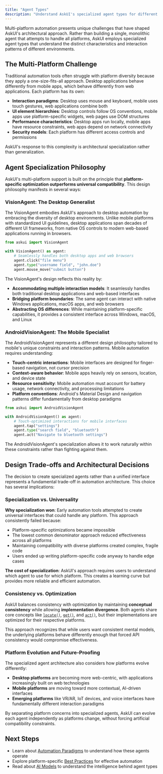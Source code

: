 ---
title: "Agent Types"
description: "Understand AskUI's specialized agent types for different platforms"
---

Multi-platform automation presents unique challenges that have shaped AskUI's architectural approach. Rather than building a single, monolithic agent that attempts to handle all platforms, AskUI employs specialized agent types that understand the distinct characteristics and interaction patterns of different environments.

## The Multi-Platform Challenge

Traditional automation tools often struggle with platform diversity because they apply a one-size-fits-all approach. Desktop applications behave differently from mobile apps, which behave differently from web applications. Each platform has its own:

- **Interaction paradigms**: Desktop uses mouse and keyboard, mobile uses touch gestures, web applications combine both
- **UI element hierarchies**: Desktop controls follow OS conventions, mobile apps use platform-specific widgets, web pages use DOM structures
- **Performance characteristics**: Desktop apps run locally, mobile apps have resource constraints, web apps depend on network connectivity
- **Security models**: Each platform has different access controls and permissions

AskUI's response to this complexity is architectural specialization rather than generalization.

## Agent Specialization Philosophy

AskUI's multi-platform support is built on the principle that **platform-specific optimization outperforms universal compatibility**. This design philosophy manifests in several ways:

### VisionAgent: The Desktop Generalist

The VisionAgent embodies AskUI's approach to desktop automation by embracing the diversity of desktop environments. Unlike mobile platforms with standardized UI guidelines, desktop applications span decades of different UI frameworks, from native OS controls to modern web-based applications running in browsers.

```python
from askui import VisionAgent

with VisionAgent() as agent:
    # Seamlessly handles both desktop apps and web browsers
    agent.click("file menu")
    agent.type("username field", "john.doe")
    agent.mouse_move("submit button")
```

The VisionAgent's design reflects this reality by:
- **Accommodating multiple interaction models**: It seamlessly handles both traditional desktop applications and web-based interfaces
- **Bridging platform boundaries**: The same agent can interact with native Windows applications, macOS apps, and web browsers
- **Abstracting OS differences**: While maintaining platform-specific capabilities, it provides a consistent interface across Windows, macOS, and Linux

### AndroidVisionAgent: The Mobile Specialist

The AndroidVisionAgent represents a different design philosophy tailored to mobile's unique constraints and interaction patterns. Mobile automation requires understanding:

- **Touch-centric interactions**: Mobile interfaces are designed for finger-based navigation, not cursor precision
- **Context-aware behavior**: Mobile apps heavily rely on sensors, location, and device state
- **Resource sensitivity**: Mobile automation must account for battery usage, network connectivity, and processing limitations
- **Platform conventions**: Android's Material Design and navigation patterns differ fundamentally from desktop paradigms

```python
from askui import AndroidVisionAgent

with AndroidVisionAgent() as agent:
    # Touch-optimized interactions for mobile interfaces
    agent.tap("settings")
    agent.type("search field", "bluetooth")
    agent.act("Navigate to bluetooth settings")
```

The AndroidVisionAgent's specialization allows it to work naturally within these constraints rather than fighting against them.

## Design Trade-offs and Architectural Decisions

The decision to create specialized agents rather than a unified interface represents a fundamental trade-off in automation architecture. This choice has several implications:

### Specialization vs. Universality

**Why specialization won**: Early automation tools attempted to create universal interfaces that could handle any platform. This approach consistently failed because:
- Platform-specific optimizations became impossible
- The lowest common denominator approach reduced effectiveness across all platforms
- Maintaining compatibility with diverse platforms created complex, fragile code
- Users ended up writing platform-specific code anyway to handle edge cases

**The cost of specialization**: AskUI's approach requires users to understand which agent to use for which platform. This creates a learning curve but provides more reliable and efficient automation.

### Consistency vs. Optimization

AskUI balances consistency with optimization by maintaining **conceptual consistency** while allowing **implementation divergence**. Both agents share core concepts like [`locate()`](/04-reference/01-agent-frameworks/02-python/02-vision-agent-api/agent#locate), [`get()`](/04-reference/01-agent-frameworks/02-python/02-vision-agent-api/agent#get), and [`act()`](/04-reference/01-agent-frameworks/02-python/02-vision-agent-api/agent#act), but their implementations are optimized for their respective platforms.

This approach recognizes that while users want consistent mental models, the underlying platforms behave differently enough that forced API consistency would compromise effectiveness.

### Platform Evolution and Future-Proofing

The specialized agent architecture also considers how platforms evolve differently:

- **Desktop platforms** are becoming more web-centric, with applications increasingly built on web technologies
- **Mobile platforms** are moving toward more contextual, AI-driven interfaces
- **Emerging platforms** like VR/AR, IoT devices, and voice interfaces have fundamentally different interaction paradigms

By separating platform concerns into specialized agents, AskUI can evolve each agent independently as platforms change, without forcing artificial compatibility constraints.

## Next Steps

- Learn about [Automation Paradigms](/03-explanation/01-foundations/automation-paradigms) to understand how these agents operate
- Explore platform-specific [Best Practices](/03-explanation/02-best-practices/01-element-selection/01-element-selection) for effective automation
- Read about [AI Models](/03-explanation/03-ai-models/01-grounding-models) to understand the intelligence behind agent types
